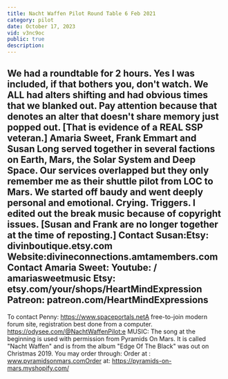 ```yaml
---
title: Nacht Waffen Pilot Round Table 6 Feb 2021
category: pilot
date: October 17, 2023
vid: v3nc9oc
public: true
description:
---
```

We had a roundtable for 2 hours. Yes I was included, if that bothers you, don't watch. We ALL had alters shifting and had obvious times that we blanked out. Pay attention because that denotes an alter that doesn't share memory just popped out. [That is evidence of a REAL SSP veteran.]
Amaria Sweet, Frank Emmart and Susan Long served together in several factions on Earth, Mars, the Solar System and Deep Space. Our services overlapped but they only remember me as their shuttle pilot from LOC to Mars. We started off baudy and went deeply personal and emotional. Crying. Triggers.
I edited out the break music because of copyright issues.
[Susan and Frank are no longer together at the time of reposting.]
Contact Susan:Etsy: divinboutique.etsy.com
Website:divineconnections.amtamembers.com
Contact Amaria Sweet:
Youtube:
/ amariasweetmusic
Etsy: etsy.com/your/shops/HeartMindExpression
Patreon: patreon.com/HeartMindExpressions
 ----------
To contact Penny:
https://www.spaceportals.net​​​​A free-to-join modern forum site, registration best done from a computer.
https://odysee.com/@NachtWaffenPilot:e
MUSIC:
The song at the beginning is used with permission from Pyramids On Mars.
It is called "Nacht Waffen" and is from the album "Edge Of The Black" was out on Christmas 2019.
You may order through:
Order at : www.pyramidsonmars.comOrder at: https://pyramids-on-mars.myshopify.com/​
